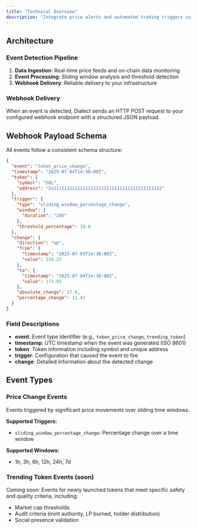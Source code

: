 ```yaml
---
title: "Technical Overview"
description: "Integrate price alerts and automated trading triggers using webhook events. Build powerful applications by subscribing to real-time market events. Configure price thresholds and receive structured webhook payloads to trigger your application logic."
---
```


## Architecture

### Event Detection Pipeline

1. **Data Ingestion**: Real-time price feeds and on-chain data monitoring
2. **Event Processing**: Sliding window analysis and threshold detection
3. **Webhook Delivery**: Reliable delivery to your infrastructure 

### Webhook Delivery

When an event is detected, Dialect sends an HTTP POST request to your configured webhook endpoint with a structured JSON payload.
## Webhook Payload Schema

All events follow a consistent schema structure:

```json
{
  "event": "token_price_change",
  "timestamp": "2025-07-04T14:30:00Z",
  "token": {
    "symbol": "SOL",
    "address": "So11111111111111111111111111111111111111112"
  },
  "trigger": {
    "type": "sliding_window_percentage_change",
    "window": {
      "duration": "24h"
    },
    "threshold_percentage": 10.0
  },
  "change": {
    "direction": "up",
    "from": {
      "timestamp": "2025-07-03T14:30:00Z",
      "value": 154.25
    },
    "to": {
      "timestamp": "2025-07-04T14:30:00Z",
      "value": 171.85
    },
    "absolute_change": 17.6,
    "percentage_change": 11.42
  }
}
```

### Field Descriptions

- **event**: Event type identifier (e.g., `token_price_change`, `trending_token`)
- **timestamp**: UTC timestamp when the event was generated (ISO 8601)
- **token**: Token information including symbol and unique address
- **trigger**: Configuration that caused the event to fire
- **change**: Detailed information about the detected change

## Event Types

### Price Change Events

Events triggered by significant price movements over sliding time windows.

**Supported Triggers:**
- `sliding_window_percentage_change`: Percentage change over a time window

**Supported Windows:**
- 1h, 3h, 6h, 12h, 24h, 7d

### Trending Token Events (soon)

Coming soon: Events for newly launched tokens that meet specific safety and quality criteria, including:
- Market cap thresholds
- Audit criteria (mint authority, LP burned, holder distribution)
- Social presence validation